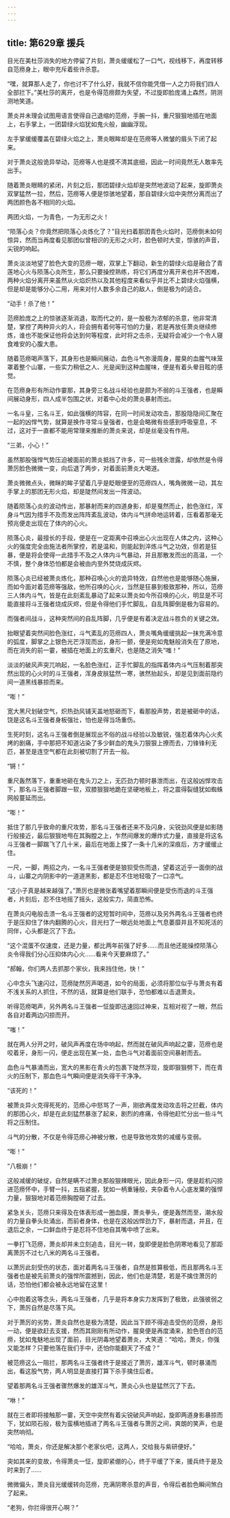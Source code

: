 ```yaml
---
---
---
```

title: 第629章 援兵
---



目光在美杜莎消失的地方停留了片刻，萧炎缓缓松了一口气，视线移下，再度转移自范痨身上，眼中充斥着些许杀意。

“嘿，就算那人走了，你也讨不了什么好，我就不信你能凭借一人之力将我们四人全部拦下。”美杜莎的离开，也是令得范痨颇为失望，不过旋即脸庞涌上森然，阴测测地笑道。

萧炎并未理会试图用语言使得自己退缩的范痨，手腕一抖，重尺狠狠地插在地面上，右手掌上，一团碧绿火焰犹如鬼火般，幽幽浮现。

左手掌缓缓覆盖在碧绿火焰之上，萧炎眼眸却是在范痨等人微皱的眉头下闭了起来。

对于萧炎这般诡异举动，范痨等人也是摸不清其底细，因此一时间竟然无人敢率先出手。

随着萧炎眼睛的紧闭，片刻之后，那团碧绿火焰却是突然地波动了起来，旋即萧炎双掌猛然一拉，然后，范痨等人便是惊骇地望着，那自碧绿火焰中突然分离而出了两团颜色各不相同的火焰。

两团火焰，一为青色，一为无形之火！

“陨落心炎？你竟然把陨落心炎炼化了？”目光扫着那团青色火焰时，范痨倒未如何惊异，然而当再度看见那团似曾相识的无形之火时，脸色顿时大变，惊骇的声音，尖锐的响起。

萧炎淡淡地望了脸色大变的范痨一眼，双掌上下翻动，新生的碧绿火焰是融合了青莲地心火与陨落心炎所生，那么只要操控熟练，将它们再度分离开来也并不困难，两种火焰分离开来虽然从火焰炽热以及其他程度来看似乎并比不上碧绿火焰强横，但是却是能够分心二用，用来对付人数多余自己的敌人，倒是极为的适合。

“动手！杀了他！”

范痨脸庞之上的惊骇逐渐消退，取而代之的，是一股极为浓郁的杀意，他非常清楚，掌控了两种异火的人，将会拥有着何等可怕的力量，若是再放任萧炎继续修炼，谁也不能保证他将会达到何等程度，此时将之击杀，无疑将会减少一个令人寝食难安的心腹大患。

随着范痨喝声落下，其身形也是瞬间展动，血色斗气弥漫周身，腥臭的血腥气味笼罩着整个山寨，一些实力稍低之人、光是闻到这种血腥味，便是有着头晕目眩的感觉。

在范痨身形有所动作霎那，其身旁三名战斗经验也是颇为不弱的斗王强者，也是瞬间展动身形，四人成半包围之状，对着中心处的萧炎暴射而出。

一名斗皇，三名斗王，如此强横的阵容，在同一时间发动攻击，那股隐隐间汇聚在一起的凶悍气势，就算是换作寻常斗皇强者，也是会略微有些感到呼吸窒息，不过，这对于一直都不能用常理来推断的萧炎来说，却是丝毫没有作用。

“三弟，小心！”

虽然那股强悍气势压迫被面前的萧炎抵挡了许多，可一些残余泄露，却依然是令得萧厉脸色微微一变，向后退了两步，对着面前萧炎大喝道。

萧炎微微点头，微眯的眸子望着几乎是眨眼便至的范痨四人，嘴角微微一动，其左手掌上的那团无形火焰，却是陡然间发出一阵波动。

随着陨落心炎的波动传出，那暴射而来的四道身影，却是戛然而止，脸色涨红，浑身斗气因为措手不及而发出阵阵紊乱波动，体内斗气拼命地运转着，压看着那毫无预兆便走出现在了体内的心火。

陨落心炎，最擅长的手段，便是在一定距离中召唤出心火出现在人体之内，这种心火的强度完全由施法者所掌控，若是温和，则能起到淬炼斗气之功效，但若是狂暴，便是将会使得一此措手不及之人体内斗气暴动，并且那散发而出的高温，一个不慎，整个身体恐怕都是会被由内至外焚烧成灰烬。

陨落心炎已经被萧炎炼化，那种召唤心火的诡异特效，自然他也是能够随心施展，而如今面对着范痨等强敌，他所召唤的心火，当然是狂暴到极致那种，所以，范痨三人体内斗气，皆是在此刻紊乱暴动了起来以萧炎如今所召唤的心火，明显是不可能直接将斗王强者烧成灰烬，但是令得他们手忙脚乱，自乱阵脚倒是极为容易的。

而强者间战斗，这种突然间的自乱阵脚，几乎便是有着决定战斗胜负的关键之效。

抬眼望着突然间脸色涨红，斗气紊乱的范痨四人，萧炎嘴角缓缓挑起一抹充满冷意的弧度，脚掌之上银色光芒浮现而出，身形一颤，便是宛如鬼魅般消失在了原地，而在消失的前一霎，被插在地面上的玄重尺，也是随之消失“嗤！”

淡淡的破风声突兀响起，一名脸色涨红，正手忙脚乱的指挥着体内斗气压制着那突然出现的心火时的斗王强者，浑身皮肤猛然一寒，骇然抬起头，却是见到面前隐约间一道黑线暴掠而来。

“嘭！”

宽大黑尺划破空气，炽热劲风铺天盖地怒砸而下，看那股声势，若是被砸中的话，饶是这名斗王强者身板强壮，怕也是得当场重伤。

生死时刻，这名斗王强者倒是展现出不俗的战斗经验以及敏锐，强忍着体内心火炙烤的剧痛，手中那把不知道沾染了多少鲜血的鬼头刀狠狠上撩而去，刀锋锋利无匹，甚至是连空气都在此刻被切割了开去一般。

“锵！”

重尺轰然落下，重重地砸在鬼头刀之上，无匹劲力顿时暴泄而出，在这般凶悍攻击下，那名斗王强者脚跟一软，双膝狠狠地跪在坚硬地板上，将之震得裂缝犹如蜘蛛网般蔓延而出。

“嘭！”

抵住了那几乎致命的重尺攻势，那名斗王强者还来不及闪身，尖锐劲风便是如影随行般接近，最后狠狠地甩在其胸膛之上，乍然间爆发的爆炸式力量，直接是将这名斗王强者一脚踹飞了几十米，最后在地面上搽了一条十几米的深痕后，方才缓缓止住。

一尺，一脚，两招之内，一名斗王强者便是狼狈受伤而退，望着这近乎一面倒的战斗，山寨之内阴影中的一道道黑影，都是忍不住地轻吸了一口凉气。

“这小子真是越来越强了。”萧厉也是微张着嘴望着那瞬间便是受伤而退的斗王强者，片刻后，忍不住地摇了摇头，这般实力，简直恐怖。

在萧炎闪电般击溃一名斗王强者的这短暂时间中，范痨以及另外两名斗王强者也终于是压抑住了体内翻腾的心火，目光扫了一眼远处地面上气息萎靡并且不知死活的同伴，心头都是沉了下去。

“这个混蛋不仅速度，还是力量，都比两年前强了好多……而且他还能操控陨落心炎令得我们分心压抑体内心火……看来今天要麻烦了。”

“郝翰，你们两人去抓那个家伙，我来挡住他，快！”

心中念头飞速闪过，范痨陡然厉声喝道，如今的局面，必须将那位似乎与萧炎有着不浅关系的人抓住，不然的话，就算是他们联手，恐怕都难以击退萧炎。

听得范痨喝声，另外两名斗王强者一怔旋即迅速回过神来，互相对视了一眼，然后各自对着两边闪掠而开。

“嗤！”

就在两人分开之时，破风声再度在场中响起，然而就在破风声响起之霎，范痨也是咬着牙，身形一闪，便走出现在某一处，血色斗气对着面前空间暴射而去。

血色斗气暴涌而出，宽大的黑影在青火的包裹下陡然浮现，旋即狠狠劈下，而在青火的压制下，那血色斗气瞬间便是消失得干干净净。

“该死的！”

被萧炎异火克得死死的，范痨心中怒骂了一声，刚欲再度发动攻击将之拦截，体内的那团心火，却是在此刻猛然暴涨了起来，剧烈的疼痛，令得他赶忙分出一些斗气将之压制住。

斗气的分散，不仅是令得范痨心神被分散，也是导致他攻势的减缓与变弱。

“嘭！”

“八极崩！”

这般减缓的破绽，自然是瞒不过萧炎那般狠辣眼光，因此身形一闪，便是趁机闪掠进范痨怀中，手臂一抖，五指紧握，犹如一柄重锤般，夹杂着令人心底发粟的强悍力量，狠狠地对着范痨胸膛砸了过去。

紧急关头，范痨只来得及在体表形成一圈血膜，萧炎拳头，便是轰然而至，潮水般的力量自拳头处涌出，而前者身体，也是在这般凶悍劲力下，暴射而退，并且，在退后之余，一口鲜血终于是忍将不住地自其嘴中喷了出来。

一拳打飞范痨，萧炎却并未立刻追击，目光一转，旋即便是脸色阴寒地看见了那距离萧厉不过七八米的两名斗王强者。

以萧厉此刻受伤的状态，面对着两名斗王强者，自然是胜算极低，而且那两名斗王强者也是被先前萧炎的强悍所震撼到，因此，他们也是清楚，若是不擒住萧厉的话，恐怕他们都会被永远地留在这里！

心中抱着这等念头，两名斗王强者，几乎是将本身实力发挥到了极致，此强彼弱之下，萧厉自然是尽落下风。

对于萧厉的劣势，萧炎自然也是极为清楚，因此当下顾不得追击受伤的范痨，身形一动，便是欲赶去支援，然而其刚刚有所动作，腥臭便是再度涌来，脸色苍白的范痨，犹如鬼魅地出现了面前，目光阴毒地望着萧炎，大笑道：“哈哈，萧炎，你强又能怎样？只要他落在我们手中，还怕你能翻天了不成？”

被范痨这么一阻拦，那两名斗王强者终于是接近了萧厉，雄浑斗气，顿时暴涌而出，看这股气势，两人明显是直接打算下杀手擒住后者。

望着那两名斗王强者骤然爆发的雄浑斗气，萧炎心头也是猛然沉了下去。

“咻！”

就在三者即将接触那一霎，天空中突然有着尖锐破风声响起，旋即两道身影暴掠而下，犹如陨石般，极为蛮横地插进了两名斗王强者与萧厉之间，爽朗的笑声，也是突然响彻。

“哈哈，萧炎，你还是解决那个老家伙吧，这两人，交给我与紫研便好。”

突如其来的变故，令得萧炎一怔，旋即紧绷的心，终于平缓了下来，援兵终于是及时来到了……

微微偏头，萧炎目光缓缓转向范痨，充满阴寒杀意的声音，令得后者脸色瞬间煞白了起来。

“老狗，你拦得很开心啊？”